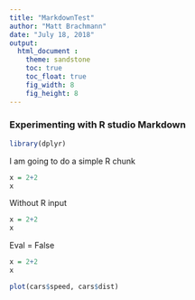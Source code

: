 ```yaml
---
title: "MarkdownTest"
author: "Matt Brachmann"
date: "July 18, 2018"
output: 
  html_document : 
    theme: sandstone
    toc: true
    toc_float: true
    fig_width: 8
    fig_height: 8
---
```



### Experimenting with R studio Markdown

```r
library(dplyr)

```




I am going to do a simple R chunk

```r
x = 2+2 
x
```

Without R input
```r
x = 2+2 
x
```

Eval = False
```r
x = 2+2 
x
```

```r

plot(cars$speed, cars$dist)

```




